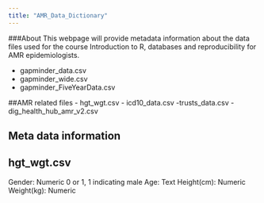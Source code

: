 ```yaml
---
title: "AMR_Data_Dictionary"
---
```

###About
This webpage will provide metadata information about the data files used for the course Introduction to R, databases and reproducibility for AMR epidemiologists. 


- gapminder_data.csv
- gapminder_wide.csv
- gapminder_FiveYearData.csv

##AMR related files
- hgt_wgt.csv
- icd10_data.csv
-trusts_data.csv
- dig_health_hub_amr_v2.csv


## Meta data information 

## hgt_wgt.csv

Gender: Numeric 0 or 1, 1 indicating male
Age: Text
Height(cm): Numeric 
Weight(kg): Numeric 



 

